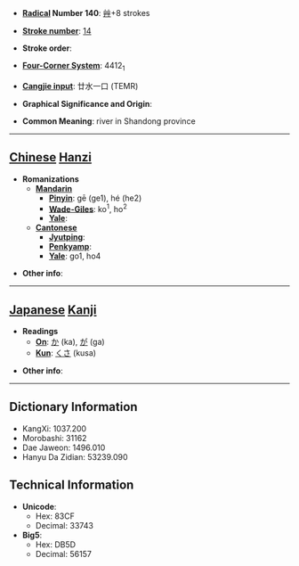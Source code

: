 * '''[[Wiktionary:Chinese radical index| Radical]] Number 140''': [[Wiktionary:Chinese radical index 艸|艸]]+8 strokes

* '''[[Wiktionary:Chinese total strokes index|Stroke number]]''': [[Wiktionary:Chinese total strokes index 14|14]]

* '''Stroke order''': 

* '''[[Wiktionary:Chinese four corner index|Four-Corner System]]''': 4412<sub>1</sub>

* '''[[Wiktionary:Chinese Cangjie index|Cangjie input]]''': 廿水一口 (TEMR)

* '''Graphical Significance and Origin''': 

* '''Common Meaning''': river in Shandong province

----

== [[Chinese]] [[Hanzi]] ==

* '''Romanizations'''
** '''[[Mandarin]]'''
*** '''[[Pinyin]]''': gē (ge1), hé (he2)
*** '''[[Wade-Giles]]''': ko<sup>1</sup>, ho<sup>2</sup>
*** '''[[Yale]]''': 
** '''[[Cantonese]]'''
*** '''[[Jyutping]]''':
*** '''[[Penkyamp]]''': 
*** '''[[Yale]]''': go1, ho4

* '''Other info''': 

----

== [[Japanese]] [[Kanji]] ==

* '''Readings'''
** '''[[On]]''': [[か]] (ka), [[が]] (ga)
** '''[[Kun]]''': [[くさ]] (kusa)

* '''Other info''':  

----

== Dictionary Information ==

* KangXi: 1037.200
* Morobashi: 31162
* Dae Jaweon: 1496.010
* Hanyu Da Zidian: 53239.090

== Technical Information ==

* '''Unicode''':
** Hex: 83CF
** Decimal: 33743
* '''Big5''':
** Hex: DB5D
** Decimal: 56157